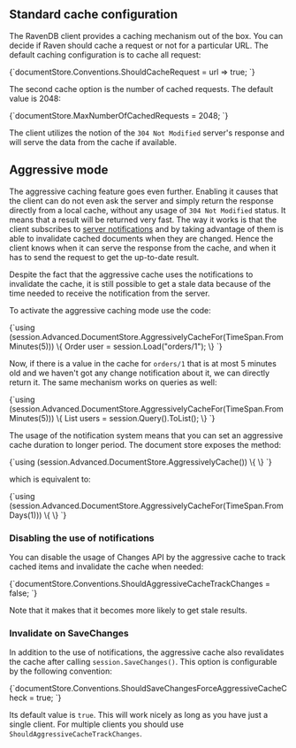 
## Standard cache configuration

The RavenDB client provides a caching mechanism out of the box. You can decide if Raven should cache a request or not for a particular URL. 
The default caching configuration is to cache all request:

<TabItem value="should_cache_delegate" label="should_cache_delegate">
<CodeBlock language="csharp">
{`documentStore.Conventions.ShouldCacheRequest = url => true;
`}
</CodeBlock>
</TabItem>

The second cache option is the number of cached requests. The default value is 2048:

<TabItem value="max_number_of_requests" label="max_number_of_requests">
<CodeBlock language="csharp">
{`documentStore.MaxNumberOfCachedRequests = 2048;
`}
</CodeBlock>
</TabItem>

The client utilizes the notion of the `304 Not Modified` server's response and will serve the data from the cache if available. 

## Aggressive mode

The aggressive caching feature goes even further. Enabling it causes that the client can do not even ask the server and simply return the response directly from a local cache, without any usage of `304 Not Modified` status. 
It means that a result will be returned very fast. The way it works is that the client subscribes to [server notifications](../changes/what-is-changes-api.mdx) and by taking advantage of them is able to invalidate cached documents
when they are changed. Hence the client knows when it can serve the response from the cache, and when it has to send the request to get the up-to-date result. 

<Admonition type="warning" title="Important" id="important" href="#important">
Despite the fact that the aggressive cache uses the notifications to invalidate the cache, it is still possible to get a stale data because of the time needed to receive the notification from the server.
</Admonition>

To activate the aggressive caching mode use the code:

<TabItem value="aggressive_cache_load" label="aggressive_cache_load">
<CodeBlock language="csharp">
{`using (session.Advanced.DocumentStore.AggressivelyCacheFor(TimeSpan.FromMinutes(5)))
\{
    Order user = session.Load<Order>("orders/1");
\}
`}
</CodeBlock>
</TabItem>

Now, if there is a value in the cache for `orders/1` that is at most 5 minutes old and we haven't got any change notification about it, we can directly return it. The same mechanism works on queries as well:

<TabItem value="aggressive_cache_query" label="aggressive_cache_query">
<CodeBlock language="csharp">
{`using (session.Advanced.DocumentStore.AggressivelyCacheFor(TimeSpan.FromMinutes(5)))
\{
    List<Order> users = session.Query<Order>().ToList();
\}
`}
</CodeBlock>
</TabItem>

The usage of the notification system means that you can set an aggressive cache duration to longer period. The document store exposes the method:

<TabItem value="aggressive_cache_for_one_day_1" label="aggressive_cache_for_one_day_1">
<CodeBlock language="csharp">
{`using (session.Advanced.DocumentStore.AggressivelyCache())
\{ \}
`}
</CodeBlock>
</TabItem>

which is equivalent to:

<TabItem value="aggressive_cache_for_one_day_2" label="aggressive_cache_for_one_day_2">
<CodeBlock language="csharp">
{`using (session.Advanced.DocumentStore.AggressivelyCacheFor(TimeSpan.FromDays(1)))
\{ \}
`}
</CodeBlock>
</TabItem>

### Disabling the use of notifications

You can disable the usage of Changes API by the aggressive cache to track cached items and invalidate the cache when needed:

<TabItem value="disable_changes_tracking" label="disable_changes_tracking">
<CodeBlock language="csharp">
{`documentStore.Conventions.ShouldAggressiveCacheTrackChanges = false;
`}
</CodeBlock>
</TabItem>

Note that it makes that it becomes more likely to get stale results.

### Invalidate on SaveChanges

In addition to the use of notifications, the aggressive cache also revalidates the cache after calling `session.SaveChanges()`. This option is configurable by the following convention:

<TabItem value="should_save_changes_force_aggressive_cache_check_convention" label="should_save_changes_force_aggressive_cache_check_convention">
<CodeBlock language="csharp">
{`documentStore.Conventions.ShouldSaveChangesForceAggressiveCacheCheck = true;
`}
</CodeBlock>
</TabItem>

Its default value is `true`. This will work nicely as long as you have just a single client. For multiple clients you should use `ShouldAggressiveCacheTrackChanges`.

